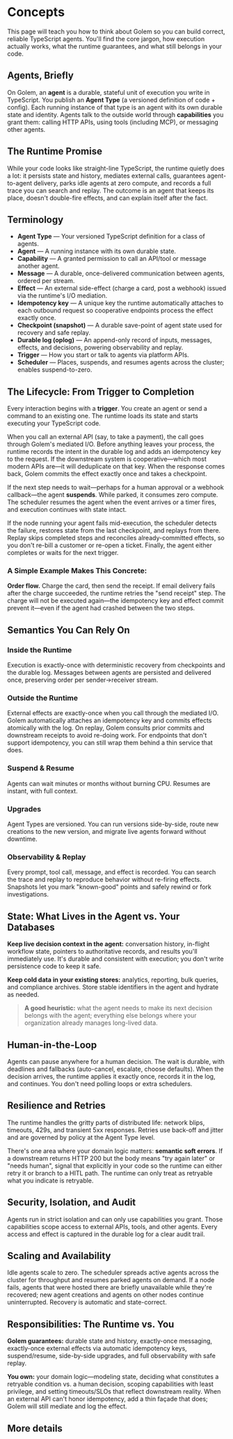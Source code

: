 
# Concepts

This page will teach you how to think about Golem so you can build correct, reliable TypeScript agents. You'll find the core jargon, how execution actually works, what the runtime guarantees, and what still belongs in your code.

## Agents, Briefly

On Golem, an **agent** is a durable, stateful unit of execution you write in TypeScript. You publish an **Agent Type** (a versioned definition of code + config). Each running instance of that type is an agent with its own durable state and identity. Agents talk to the outside world through **capabilities** you grant them: calling HTTP APIs, using tools (including MCP), or messaging other agents.

## The Runtime Promise

While your code looks like straight-line TypeScript, the runtime quietly does a lot: it persists state and history, mediates external calls, guarantees agent-to-agent delivery, parks idle agents at zero compute, and records a full trace you can search and replay. The outcome is an agent that keeps its place, doesn't double-fire effects, and can explain itself after the fact.

## Terminology

- **Agent Type** — Your versioned TypeScript definition for a class of agents.
- **Agent** — A running instance with its own durable state.
- **Capability** — A granted permission to call an API/tool or message another agent.
- **Message** — A durable, once-delivered communication between agents, ordered per stream.
- **Effect** — An external side-effect (charge a card, post a webhook) issued via the runtime's I/O mediation.
- **Idempotency key** — A unique key the runtime automatically attaches to each outbound request so cooperative endpoints process the effect exactly once.
- **Checkpoint (snapshot)** — A durable save-point of agent state used for recovery and safe replay.
- **Durable log (oplog)** — An append-only record of inputs, messages, effects, and decisions, powering observability and replay.
- **Trigger** — How you start or talk to agents via platform APIs.
- **Scheduler** — Places, suspends, and resumes agents across the cluster; enables suspend-to-zero.

## The Lifecycle: From Trigger to Completion

Every interaction begins with a **trigger**. You create an agent or send a command to an existing one. The runtime loads its state and starts executing your TypeScript code.

When you call an external API (say, to take a payment), the call goes through Golem's mediated I/O. Before anything leaves your process, the runtime records the intent in the durable log and adds an idempotency key to the request. If the downstream system is cooperative—which most modern APIs are—it will deduplicate on that key. When the response comes back, Golem commits the effect exactly once and takes a checkpoint.

If the next step needs to wait—perhaps for a human approval or a webhook callback—the agent **suspends**. While parked, it consumes zero compute. The scheduler resumes the agent when the event arrives or a timer fires, and execution continues with state intact.

If the node running your agent fails mid-execution, the scheduler detects the failure, restores state from the last checkpoint, and replays from there. Replay skips completed steps and reconciles already-committed effects, so you don't re-bill a customer or re-open a ticket. Finally, the agent either completes or waits for the next trigger.

### A Simple Example Makes This Concrete:

**Order flow.** Charge the card, then send the receipt. If email delivery fails after the charge succeeded, the runtime retries the "send receipt" step. The charge will not be executed again—the idempotency key and effect commit prevent it—even if the agent had crashed between the two steps.

## Semantics You Can Rely On

### Inside the Runtime
Execution is exactly-once with deterministic recovery from checkpoints and the durable log. Messages between agents are persisted and delivered once, preserving order per sender→receiver stream.

### Outside the Runtime
External effects are exactly-once when you call through the mediated I/O. Golem automatically attaches an idempotency key and commits effects atomically with the log. On replay, Golem consults prior commits and downstream receipts to avoid re-doing work. For endpoints that don't support idempotency, you can still wrap them behind a thin service that does.

### Suspend & Resume
Agents can wait minutes or months without burning CPU. Resumes are instant, with full context.

### Upgrades
Agent Types are versioned. You can run versions side-by-side, route new creations to the new version, and migrate live agents forward without downtime.

### Observability & Replay
Every prompt, tool call, message, and effect is recorded. You can search the trace and replay to reproduce behavior without re-firing effects. Snapshots let you mark "known-good" points and safely rewind or fork investigations.

## State: What Lives in the Agent vs. Your Databases

**Keep live decision context in the agent:** conversation history, in-flight workflow state, pointers to authoritative records, and results you'll immediately use. It's durable and consistent with execution; you don't write persistence code to keep it safe.

**Keep cold data in your existing stores:** analytics, reporting, bulk queries, and compliance archives. Store stable identifiers in the agent and hydrate as needed.

> **A good heuristic:** what the agent needs to make its next decision belongs with the agent; everything else belongs where your organization already manages long-lived data.

## Human-in-the-Loop

Agents can pause anywhere for a human decision. The wait is durable, with deadlines and fallbacks (auto-cancel, escalate, choose defaults). When the decision arrives, the runtime applies it exactly once, records it in the log, and continues. You don't need polling loops or extra schedulers.

## Resilience and Retries

The runtime handles the gritty parts of distributed life: network blips, timeouts, 429s, and transient 5xx responses. Retries use back-off and jitter and are governed by policy at the Agent Type level.

There's one area where your domain logic matters: **semantic soft errors**. If a downstream returns HTTP 200 but the body means "try again later" or "needs human", signal that explicitly in your code so the runtime can either retry it or branch to a HITL path. The runtime can only treat as retryable what you indicate is retryable.

## Security, Isolation, and Audit

Agents run in strict isolation and can only use capabilities you grant. Those capabilities scope access to external APIs, tools, and other agents. Every access and effect is captured in the durable log for a clear audit trail.

## Scaling and Availability

Idle agents scale to zero. The scheduler spreads active agents across the cluster for throughput and resumes parked agents on demand. If a node fails, agents that were hosted there are briefly unavailable while they're recovered; new agent creations and agents on other nodes continue uninterrupted. Recovery is automatic and state-correct.

## Responsibilities: The Runtime vs. You

**Golem guarantees:** durable state and history, exactly-once messaging, exactly-once external effects via automatic idempotency keys, suspend/resume, side-by-side upgrades, and full observability with safe replay.

**You own:** your domain logic—modeling state, deciding what constitutes a retryable condition vs. a human decision, scoping capabilities with least privilege, and setting timeouts/SLOs that reflect downstream reality. When an external API can't honor idempotency, add a thin façade that does; Golem will still mediate and log the effect.

## More details

<Cards num={2}>
  <Card title="Reliability" href="concepts/reliability" />
  <Card title="Agents" href="concepts/agents" />
  <Card title="Worker Gateway" href="concepts/worker-gateway" />
  <Card title="Agent to Agent Communication" href="concepts/agent-to-agent-communication" />
  <Card title="API Definitions" href="/concepts/api-definitions" />
  <Card title="Plugins" href="/concepts/plugins" />
</Cards>
